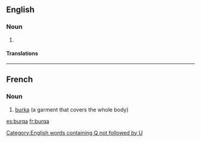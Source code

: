 ==English==

===Noun===
{{en-noun}}

# {{alternative form of|burka}}

====Translations====
{{trans-see|burqa|burka}}

[[Category:English words containing Q not followed by U]]
----

==French==
{{wikipedia|lang=fr}}

===Noun===
{{infl|fr|noun}}

# [[burka]] (a garment that covers the whole body)

{{tbot entry|French|burka|2009|July|fr}}

[[es:burqa]]
[[fr:burqa]]
